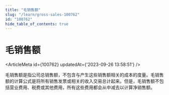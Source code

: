 ```yaml
---
title: "毛销售额"
slug: "/learn/gross-sales-100762"
id: "100762"
hide_table_of_contents: true
---
```



# 毛销售额

<ArticleMeta id={100762} updatedAt={'2023-09-26 13:58:51'} />
<div className='border-solid border-b border-t-0 my-4 border-[var(--ifm-color-gray-300)]' />

毛销售额是指公司总销售额，不包含与产生这些销售额相关的成本的度量。毛销售额的计算公式是将所有销售发票或相关的收入交易总计起来。但是，毛销售额不包括营业费用、税费或其他费用，所有这些费用都会从中减去以计算净销售额。
